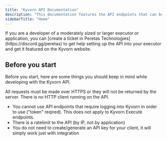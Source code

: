 ```yaml
---
title: "Kyvorn API Documentation"
description: "This documentation features the API endpoints that can be used to embed Kyvorn API into your application."
sidebarTitle: "Home"
---
```


<Tip>
  If you are a developer of a moderately sized or larger executor or application, you can [create a ticket in Peretas Technologies](https://discord.gg/peretas) to get help setting up the API into your executor and get it featured on the Kyvorn website.
</Tip>

## Before you start

Before you start, here are some things you should keep in mind while developing with the Kyvorn API.

<Warning>
  All requests must be made over HTTPS or they will not be returned by the server. There is no HTTP client running on the API.
</Warning>

- You cannot use API endpoints that require logging into Kyvorn in order to use ("token" reqired). This does not apply to Kyvorn Execute endpoints.
- There is a ratelimit to the API (by IP, not by application)
- You do not need to create/generate an API key for your client, it will simply work just with integration